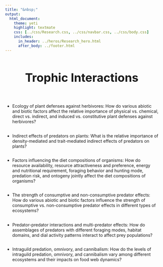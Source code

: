 ```yaml
---
title: "&nbsp;"
output:
  html_document:
    theme: yeti
    highlight: textmate
    css: [../css/Research.css, ../css/navbar.css, ../css/body.css]
    includes:
      in_header: ../heros/Research_hero.html
      after_body: ../footer.html
---
```


<style>
h1 {text-align: center !important; 
   font-weight: bold !important; 
   font-size: 38px !important;
   line-height: 1.5em;}
   
h2 {font-weight: bold !important;} 
   
.External_link{
  border-radius: 5px;
  border: none;
  text-align: center;
  text-decoration: none;
  display: inline-block;
  width: 60px;
}

</style>

# Trophic Interactions

<br>

* Ecology of plant defenses against herbivores: How do various abiotic and biotic factors affect the relative importance of physical vs. chemical, direct vs. indirect, and induced vs. constitutive plant defenses against herbivores? 

<div style="height: 0.1em;"></div>

* Indirect effects of predators on plants: What is the relative importance of density-mediated and trait-mediated indirect effects of predators on plants?

<div style="height: 0.1em;"></div>

*	Factors influencing the diet compositions of organisms: How do resource availability, resource attractiveness and preference, energy and nutritional requirement, foraging behavior and hunting mode, predation risk, and ontogeny jointly affect the diet compositions of organisms?

<div style="height: 0.1em;"></div>

*	The strength of consumptive and non-consumptive predator effects: How do various abiotic and biotic factors influence the strength of consumptive vs. non-consumptive predator effects in different types of ecosystems?

<div style="height: 0.1em;"></div>

*	Predator-predator interactions and multi-predator effects: How do assemblages of predators with different foraging modes, habitat domains, and dial activity patterns interact to affect prey populations?   

<div style="height: 0.1em;"></div>

* Intraguild predation, omnivory, and cannibalism: How do the levels of intraguild predation, omnivory, and cannibalism vary among different ecosystems and their impacts on food web dynamics?







